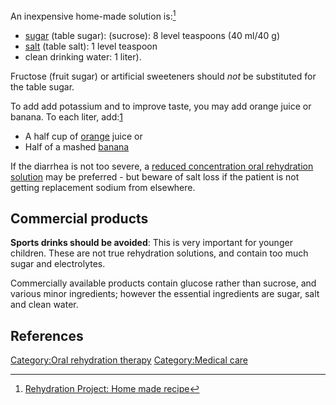 An inexpensive home-made solution is:<ref>[http://www.rehydrate.org/solutions/homemade.htm#recipes Rehydration Project: Home made recipe]</ref>
* [[sugar]] (table sugar): (sucrose): 8 level teaspoons (40 ml/40 g) 
* [[salt]] (table salt): 1 level teaspoon
* clean drinking water: 1 liter). 

Fructose (fruit sugar) or artificial sweeteners should ''not'' be substituted for the table sugar. 

To add add potassium and to improve taste, you may add orange juice or banana. To each liter, add:[http://www.who.int/topics/cholera/publications/en/first_steps.pdf]
* A half cup of [[orange]] juice or
* Half of a mashed [[banana]] 

If the diarrhea is not too severe, a [[reduced concentration oral rehydration solution]] may be preferred - but beware of salt loss if the patient is not getting replacement sodium from elsewhere.

== Commercial products  ==

'''Sports drinks{{w|Sports drink}} should be avoided''': This is very important for younger children. These are not true rehydration solutions, and contain too much sugar and electrolytes.{{fact}}

Commercially available products contain glucose rather than sucrose, and various minor ingredients; however the essential ingredients are sugar, salt and clean water.

== References  ==
<references/>

[[Category:Oral rehydration therapy]]
[[Category:Medical care]]